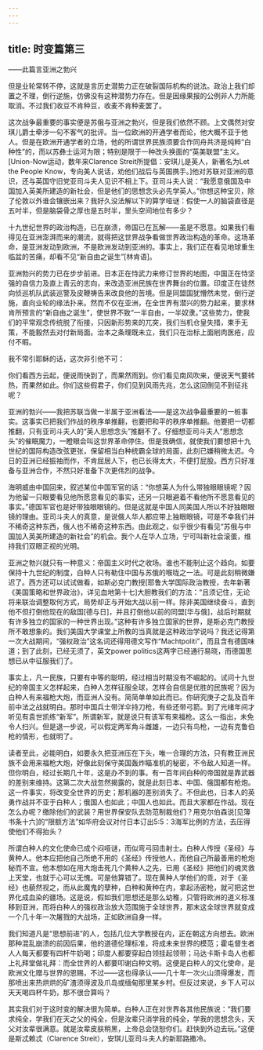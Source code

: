 ```yaml
---
---
---
```

title: 时变篇第三
---




——此篇言亚洲之勃兴

但是业轮常转不停，这就是言历史潜势力正在破裂国际机构的说法。政治上我们却置之不理，倒行逆施，仿佛没有这种潜势力存在。但是因缘果报的公例非人力所能取消。不过我们收豆不肯种豆，收麦不肯种麦罢了。

这次战争最重要的事实便是苏俄与亚洲之勃兴，但是我们依然不顾。上文偶然对安琪儿爵士牵涉一句不客气的批评。当一位欧洲的开通学者而论，他大概不亚于他人。但是在欧洲开通学者的立场，他的所谓世界民族须要合作同舟共济是纯粹“白种性”的，而以苏彝士运河为限；特别是限于一种改头换面的“英美联盟”主义。[Union-Now运动，数年来Clarence Streit所提倡：安琪儿是英人，新著名为Let the People Know，专向美人说话，劝他们战后与英国携手。]他对苏联对亚洲的意识，还与英国守旧党亚司斗夫人见识不相上下。亚司斗夫人说：“我愿意俄国及中国加入英美所建造的新社会，但是他们的思想念头必先学英人。”你想这种宝贝，除了伦敦以外谁会镶嵌出来？我好久没法解以下的算学哑谜：假使一人的脑袋直径是五吋半，但是脑袋骨之厚也是五时半，里头空间地位有多少？

十九世纪世界的政治构造，已在崩溃，帝国已在瓦解——虽是不愿意。如果我们看得见在亚洲澎湃而来的潮流，就得把这世界战争看做世界政治构造的革命。这场革命，是亚洲发动到欧洲，不是欧洲发动到亚洲的。事实上，我们正在看见地球重生临盆的苦痛，却看不见“新自由之诞生”[林肯语]。

亚洲勃兴的势力已在步步前进。日本正在恃武力来修订世界的地图，中国正在恃坚强的自信力及直上青云的志向，来改造亚洲民族在世界舞台的位置。印度正在徒然向侦巡机队武装巡警及皮鞭祷告来改良他的苦境。但是同盟国犹懵然未觉，倒行逆施，直向业轮的缘法扑来。然而不仅在亚洲，在全世界有潜兴的势力起来，要求林肯所预言的“新自由之诞生”，使世界不致“一半自由，一半奴隶。”这些势力，使我们的平常观念传统脱了衔接，只因新形势来的兀突，我们当机仓皇失措，束手无策，不能毅然去对付新局面。治本之条理既未立，我们只在治标上面剜肉医疮，应付不暇。

我不常引耶稣的话，这次非引他不可：

你们看西方云起，便说雨快到了，而果然雨到。你们看见南风吹来，便说天气要转热，而果然如此。你们这些假君子，你们见到风雨先兆，怎么这回倒见不到征兆呢？

亚洲的勃兴——我把苏联当做一半属于亚洲看法——是这次战争最重要的一桩事实。这事实已把我们作战的秩序单推翻，也要把和平的秩序单推翻。他要把一切都推翻，只有亚司斗夫人的“英人思想念头”推翻不了。仔细想亚司斗夫人“思想念头”的催眠魔力，一瞪眼会叫这世界革命停住。但是我确信，就使我们要想把十九世纪的国际构造改弦更张，保留相当白种统霸全球的局面，此刻已嫌稍微太迟。今日的亚洲已经振袖而作，不肯屈居人下，也已长得太大，不便打屁股。西方只好准备与亚洲合作，不然只好准备下次更伟烈的战争。

海明威由中国回来，叙述某位中国军官的话：“你想英人为什么带独眼眼镜呢？因为他留一只眼要看见他所愿意看见的事实，还另一只眼避着不看他所不愿意看见的事实。”德国军官也是好带独眼眼镜的。但是这就是中国人同美国人所以不好独眼眼镜的理由。亚司斗夫人的真意，是说俄人华人都应带上独眼眼镜，可是不幸我们并不稀奇这种东西，俄人也不稀奇这种东西。由此观之，似乎很少有看见“苏俄与中国加入英美所建造的新社会”的机会。我个人在华人立场，宁可叫新社会滚蛋，维持我们双眼正视的光明。

亚洲之勃兴就只有一种意义：帝国主义时代之收场。谁也不能制止这个趋向。如要保持十九世纪的制度，白种人只有勒住中国与苏俄的喉咙之一法。可是此刻稍微嫌迟了。西方还可以试试做看，如斯必克门教授[耶鲁大学国际政治教授，去年新著《美国策略和世界政治》，详见血地第十七]大胆教我们的方法：“且须记住，无论将来联治调整取何方式，局势却正与开始大战以前一样。除非美国继续奋斗，直到他不但打倒他现在的敌国[德与日]，并且打倒他以前的同盟[华与俄]，战后时期就有许多独立的国家的一种世界出现。”这种有许多独立国家的世界，是斯必克门教授所不敢想象的。我们美国大学课堂上所教的当真就是这种政治学说吗？我还记得第一次大战期间，“强权政治”这名词还得用德文写作“Machtpoliti”，而且含有德国味道；到了此刻，已经无须了，英文power politics这两字已经通行易晓，而德国思想已从中征服我们了。

事实上，凡一民族，只要有中等的聪明，经过相当时期没有不崛起的。试问十九世纪的帝国主义怎样起来，白种人怎样征服全球，怎样会自信是优胜的民族呢？因为白种人有来福枪大炮，而亚洲人没有。简简单单如此而已。你研究庚子之乱及百年前中法之战就明白。那时中国兵士带洋伞持刀枪，有些还带弓箭。到了光绪年间才听见有袁世凯练“新军”。所谓新军，就是说只有该军有来福枪。这么一指出，未免令人扫兴。但是退一步说，可以假定两军角斗雌雄，一边只有鸟枪，一边有克鲁伯枪的情形，也就明了。

读者至此，必能明白，如要永久把亚洲压在下头，唯一合理的方法，只有教亚洲民族不会用来福枪大炮，好像此刻保守美国轰炸瞄准机的秘密，不令敌人知道一样。但你明白，经过长期几十年，这是办不到的事。有一百年间白种的帝国就是靠武器的差别来维持。这第二次大战忽然揭露的，就是此刻日本、中国、俄国都有枪炮。这一件事实，将改变全世界的历史；那机器的差别消失了。不但此也，日本人的英勇作战并不亚于白种人；俄国人也如此；中国人也如此。而且大家都在作战。现在怎么办呢？缴除他们的武装？用世界保安队去防范制裁他们？用克尔伯森说[见簿书条十六]的“限额方法”如华府会议对付日本订出5:5：3海军比例的方法，去压得使他们不得抬头？

所谓白种人的文化使命已成个闷哑谜，而似弯弓回击射士。白种人传授《圣经》与黄种人。他本应把他自己所绝不用的《圣经》传授他人，而他自己所最善用的枪炮秘而不宣。他本想如在用大炮击死几个黄种人之先，已用《圣经》把他们的魂灵救上天堂，也就于心可以无愧。可是他算错了。现在黄种人学他们的乖，对于《圣经》也藐然视之，而从此魔鬼的孽种，白种和黄种在内，拿起汤密枪，就可把这世界化成血染的疆场。这是说，假如我们思想还是那么幼稚，只管将欧洲的道义标准移到亚洲，而将白种人的强权政治放大范围施于全球世界，那末这全球世界就变成一个几十年一次屠戮的大战场，正如欧洲自身一样。

我们知道凡是“思想前进”的人，包括几位大学教授在内，正在朝这方向想去。欧洲那种混乱崩溃的前因后果，他的道德伦理标准，将成未来世界的模范；霍屯督生者人人每天都要有四杯牛奶喝；印度人都要穿起白领挂起领带；马达卡斯卡岛人也都上礼拜堂做礼拜：而全世界的人都要叩谢白种文明。这便是白种人的文化使命，是欧洲文化赠与世界的恩赐，不过——这也得承认——几十年一次火山须得爆发，而那喷出来热烘烘的矿渣须得波及爪岛或缅甸那里某乡村。但反过来说，乡下人可以天天喝四杯牛奶，那不很合算吗？

其实我们对于这时变的解决很为简单。白种人正在对世界各其他民族说：“我们要求纯全，学我们在天之父的纯全，但是汝辈只消学我的纯全，学我的思想念头，天父对汝辈很满意。就是汝辈皮肤稍黑，上帝总会饶恕你们。赶快到外边去玩。”这便是斯忒赖忒（Clarence Streit），安琪儿亚司斗夫人的新耶路撒冷。